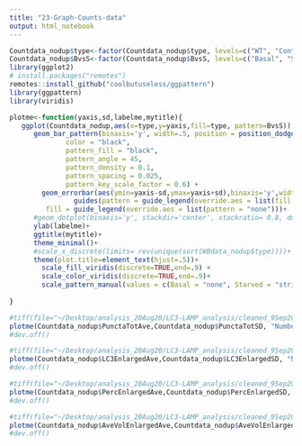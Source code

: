 ```yaml
---
title: "23-Graph-Counts-data"
output: html_notebook
---
```


```r
Countdata_nodup$type<-factor(Countdata_nodup$type, levels=c("WT", "Control", "tepsin", "AP4E1"))
Countdata_nodup$BvsS<-factor(Countdata_nodup$BvsS, levels=c("Basal", "Starved"))
library(ggplot2)
# install.packages("remotes")
remotes::install_github("coolbutuseless/ggpattern")
library(ggpattern)
library(viridis)

plotme<-function(yaxis,sd,labelme,mytitle){
   ggplot(Countdata_nodup,aes(x=type,y=yaxis,fill=type, pattern=BvsS)) + 
      geom_bar_pattern(binaxis='y', width=.5, position = position_dodge(0.9),alpha=.5, stat = "identity",
              color = "black", 
              pattern_fill = "black",
              pattern_angle = 45,
              pattern_density = 0.1,
              pattern_spacing = 0.025,
              pattern_key_scale_factor = 0.6) + 
        geom_errorbar(aes(ymin=yaxis-sd,ymax=yaxis+sd),binaxis='y',width=0.4,position = position_dodge(0.9),alpha=.9, colour="black", size=0.8) +
                guides(pattern = guide_legend(override.aes = list(fill = "white")),
         fill = guide_legend(override.aes = list(pattern = "none")))+
      #geom_dotplot(binaxis='y', stackdir='center', stackratio= 0.8, dotsize = 0.5, position = position_dodge(0.9),alpha=.5)+
      ylab(labelme)+
      ggtitle(mytitle)+
      theme_minimal()+
      #scale_x_discrete(limits= rev(unique(sort(WBdata_nodup$type))))+
      theme(plot.title=element_text(hjust=.5))+
        scale_fill_viridis(discrete=TRUE,end=.9) +
        scale_color_viridis(discrete=TRUE,end=.9)+
        scale_pattern_manual(values = c(Basal = "none", Starved = "stripe"))
  
}

#tiff(file="~/Desktop/analysis_20Aug20/LC3-LAMP_analysis/cleaned_9Sep20/graphs/rep2-3-combined_totPunctaCount.tiff",width=3000,height=3000,res=600)
plotme(Countdata_nodup$PunctaTotAve,Countdata_nodup$PunctaTotSD, "Number of LC3 positive puncta (A.U.)","Number of LC3 Puncta")
#dev.off()

#tiff(file="~/Desktop/analysis_20Aug20/LC3-LAMP_analysis/cleaned_9Sep20/graphs/rep2-3-combined_EnlargedPunctaCount.tiff",width=3000,height=3000,res=600)
plotme(Countdata_nodup$LC3EnlargedAve,Countdata_nodup$LC3EnlargedSD, "Number of Enlarged LC3 Puncta (A.U.)","Number of Enlarged LC3 Puncta")
#dev.off()

#tiff(file="~/Desktop/analysis_20Aug20/LC3-LAMP_analysis/cleaned_9Sep20/graphs/rep2-3-combined_PercEnlargedPuncta.tiff",width=3000,height=3000,res=600)
plotme(Countdata_nodup$PercEnlargedAve,Countdata_nodup$PercEnlargedSD, expression("Percent Enlarged LC3 Puncta (A.U.)"),"Percent Enlarged LC3 Puncta")
#dev.off()

#tiff(file="~/Desktop/analysis_20Aug20/LC3-LAMP_analysis/cleaned_9Sep20/graphs/rep2-3-combined_AveEnlargedVol.tiff",width=3000,height=3000,res=600)
plotme(Countdata_nodup$AveVolEnlargedAve,Countdata_nodup$AveVolEnlargedSD, expression("Average Volume of Enlarged Puncta (um"^'3'*")"),"Average Enlarged LC3 Puncta Volume")
#dev.off()



```
